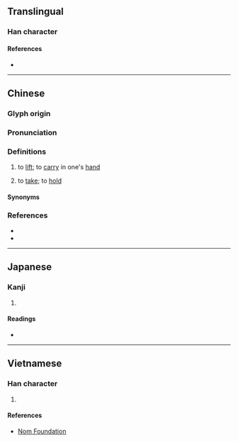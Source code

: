 {{character info}}
==Translingual==

===Han character===
{{Han char|rn=64|rad=手|as=05|sn=8|four=58037|canj=QOII|ids=⿰扌令}}

====References====
* {{Han ref|kx=0425.080|dkj=11953|dj=0773.130|hdz=31855.050|uh=62CE|ud=25294|bh=A9F0|bd=43504}}

----

==Chinese==
{{zh-forms|alt=擰}}

===Glyph origin===
{{Han etym}}
{{Han compound|手|令|ls=psc|c1=s|c2=p|t1=hand}}

===Pronunciation===
{{zh-pron
|m=līn,līng,1nb=standard in Mainland,2nb=standard in Taiwan,2nc=variant in Mainland
|c=ling1,ning1,ling4
|mn=lêng
|mn-t=lêng5
|mc=y
|oc=y
|cat=v
}}

===Definitions===
{{zh-hanzi}}

# to [[lift]]; to [[carry]] in one's [[hand]]
# {{lb|zh|Cantonese}} to [[take]]; to [[hold]]
#: {{zh-x|幫 我 拎 住 個 袋{doi6-2}。|'''Hold''' on to the bag for me.|C}}
#: {{zh-x|佢 拎 走 咗 我 張 紙。|He '''took''' away my sheet of paper.|C}}

====Synonyms====
{{zh-dial|拿}}

===References===
* {{R:twedu|A01552}}
* {{R:yue:Hanzi}}

----

==Japanese==

===Kanji===
{{ja-kanji|grade=|rs=手05}}

# {{rfdef|ja|sort=手05}}

====Readings====
* {{ja-readings|on=[[れい]] (rei), [[りょう]] (ryō)|kun=[[かける]] (kakeru)}}

----

==Vietnamese==

===Han character===
{{vi-hantu|[[lanh]], [[linh]], [[nhạnh]]|rs=手05}}

# {{rfdef|vi|sort=手05}}

====References====
* [http://nomfoundation.org/common/nom_details.php?codepoint=62ce Nom Foundation]